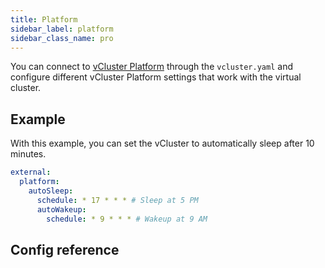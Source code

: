 ```yaml
---
title: Platform
sidebar_label: platform
sidebar_class_name: pro
---
```




<ProAdmonition/>

You can connect to [vCluster Platform](/platform/) through the `vcluster.yaml` and configure different
vCluster Platform settings that work with the virtual cluster.

## Example

With this example, you can set the vCluster to automatically sleep after 10 minutes.

```yaml
external:
  platform:
    autoSleep:
      schedule: * 17 * * * # Sleep at 5 PM
      autoWakeup:
        schedule: * 9 * * * # Wakeup at 9 AM
```

## Config reference

<Platform />
